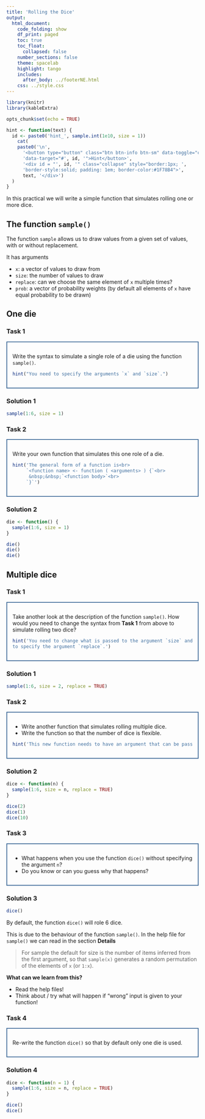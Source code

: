 ```yaml
---
title: 'Rolling the Dice'
output: 
  html_document:
    code_folding: show
    df_print: paged
    toc: true
    toc_float:
      collapsed: false
    number_sections: false
    theme: spacelab
    highlight: tango
    includes:
      after_body: ../footerNE.html
    css: ../style.css
---
```



<link href="../fontawesome/css/all.css" rel="stylesheet"> <!--load all styles -->

```r
library(knitr)
library(kableExtra)

opts_chunk$set(echo = TRUE)

hint <- function(text) {
  id <- paste0('hint_', sample.int(1e10, size = 1))
    cat(
    paste0('\n',
      '<button type="button" class="btn btn-info btn-sm" data-toggle="collapse" ',
      'data-target="#', id, '">Hint</button>',
      '<div id = "', id, '" class="collapse" style="border:1px; ',
      'border-style:solid; padding: 1em; border-color:#1F78B4">',
      text, '</div>')
  )
}
```



In this practical we will write a simple function that simulates rolling one or
more dice.



## The function `sample()`
The function `sample` allows us to draw values from a given set of values, 
with or without replacement.

It has arguments

* `x`: a vector of values to draw from
* `size`: the number of values to draw
* `replace`: can we choose the same element of `x` multiple times?
* `prob`: a vector of probability weights (by default all elements of `x` have equal probability to be drawn)

## One die <i class="fas fa-dice-five"></i> {.tabset .tabset-pills .tabset-fade}
### Task 1
<div style="border:2px; border-style:solid; padding: 1em; border-color:#446E9B">

Write the syntax to simulate a single role of a die using the function `sample()`.
```r
hint("You need to specify the arguments `x` and `size`.")
```
</div>

### Solution 1
```r
sample(1:6, size = 1)
```

### Task 2
<div style="border:2px; border-style:solid; padding: 1em; border-color:#446E9B">
Write your own function that simulates this one role of a die.
```r
hint('The general form of a function is<br>
     `<function name> <- function ( <arguments> ) {`<br>
      &nbsp;&nbsp;`<function body>`<br>
     `}`')
```
</div>

### Solution 2
```r
die <- function() {
  sample(1:6, size = 1)
}

die()
die()
die()
```

## Multiple dice <i class="fas fa-dice"></i> {.tabset .tabset-pills .tabset-fade}
### Task 1 
<div style="border:2px; border-style:solid; padding: 1em; border-color:#446E9B">
Take another look at the description of the function `sample()`. How would 
you need to change the syntax from **Task 1** from above to simulate rolling
two dice?
```r
hint('You need to change what is passed to the argument `size` and you need
to specify the argument `replace`.')
```
</div>

### Solution 1
```r
sample(1:6, size = 2, replace = TRUE)
```

### Task 2
<div style="border:2px; border-style:solid; padding: 1em; border-color:#446E9B">

* Write another function that simulates rolling multiple dice.
* Write the function so that the number of dice is flexible.
```r
hint('This new function needs to have an argument that can be passed to `sample`().')
```

</div>

### Solution 2
```r
dice <- function(n) {
  sample(1:6, size = n, replace = TRUE)
}

dice(2)
dice(1)
dice(10)
```

### Task 3
<div style="border:2px; border-style:solid; padding: 1em; border-color:#446E9B">
* What happens when you use the function `dice()` without specifying the argument
`n`?
* Do you know or can you guess why that happens?
</div>

### Solution 3
```r
dice()
```

By default, the function `dice()` will role 6 dice.

This is due to the behaviour of the function `sample()`. In the help file
for `sample()` we can read in the section **Details**

> For sample the default for size is the number of items inferred from the first
argument, so that `sample(x)` generates a random permutation of the elements of
`x` (or `1:x`).

**What can we learn from this?**

* Read the help files!
* Think about / try what will happen if "wrong" input is given to your function!

### Task 4
<div style="border:2px; border-style:solid; padding: 1em; border-color:#446E9B">
Re-write the function `dice()` so that by default only one die is used.
</div>

### Solution 4
```r
dice <- function(n = 1) {
  sample(1:6, size = n, replace = TRUE)
}

dice()
dice()
```

